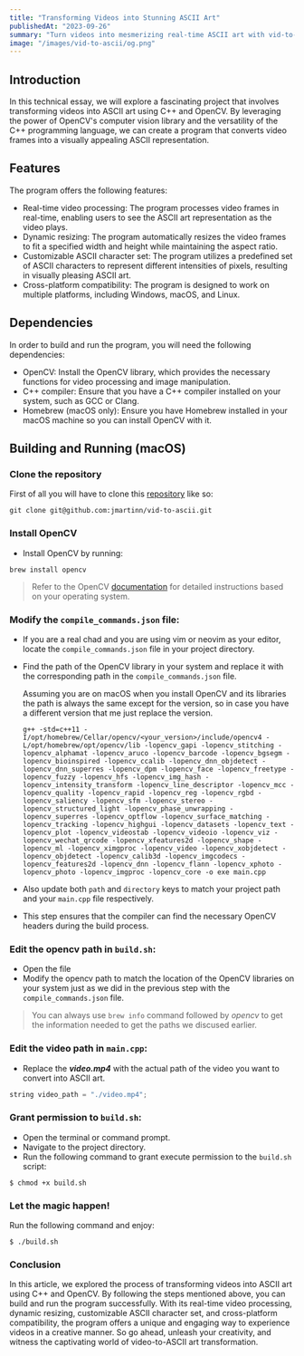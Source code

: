 ```yaml
---
title: "Transforming Videos into Stunning ASCII Art"
publishedAt: "2023-09-26"
summary: "Turn videos into mesmerizing real-time ASCII art with vid-to-ascii, a C++ application using OpenCV"
image: "/images/vid-to-ascii/og.png"
---
```


## Introduction

In this technical essay, we will explore a fascinating project that involves transforming videos into ASCII art using C++ and OpenCV. By leveraging the power of OpenCV's computer vision library and the versatility of the C++ programming language, we can create a program that converts video frames into a visually appealing ASCII representation.

## Features

The program offers the following features:

- Real-time video processing: The program processes video frames in real-time, enabling users to see the ASCII art representation as the video plays.
- Dynamic resizing: The program automatically resizes the video frames to fit a specified width and height while maintaining the aspect ratio.
- Customizable ASCII character set: The program utilizes a predefined set of ASCII characters to represent different intensities of pixels, resulting in visually pleasing ASCII art.
- Cross-platform compatibility: The program is designed to work on multiple platforms, including Windows, macOS, and Linux.

## Dependencies

In order to build and run the program, you will need the following dependencies:

- OpenCV: Install the OpenCV library, which provides the necessary functions for video processing and image manipulation.
- C++ compiler: Ensure that you have a C++ compiler installed on your system, such as GCC or Clang.
- Homebrew (macOS only): Ensure you have Homebrew installed in your macOS machine so you can install OpenCV with it.

## Building and Running (macOS)

### Clone the repository

First of all you will have to clone this [repository](https://github.com/jmartinn/vid-to-ascii) like so:

```shell
git clone git@github.com:jmartinn/vid-to-ascii.git
```

### Install OpenCV

- Install OpenCV by running:

```shell
brew install opencv
```

> Refer to the OpenCV [documentation](https://docs.opencv.org/4.x/) for detailed instructions based on your operating system.

### Modify the `compile_commands.json` file:

- If you are a real chad and you are using vim or neovim as your editor, locate the `compile_commands.json` file in your project directory.
- Find the path of the OpenCV library in your system and replace it with the corresponding path in the `compile_commands.json` file.

  Assuming you are on macOS when you install OpenCV and its libraries the path is always the same except for the version, so in case you have a different version that me just replace the version.

  ```shell
  g++ -std=c++11 -I/opt/homebrew/Cellar/opencv/<your_version>/include/opencv4 -L/opt/homebrew/opt/opencv/lib -lopencv_gapi -lopencv_stitching -lopencv_alphamat -lopencv_aruco -lopencv_barcode -lopencv_bgsegm -lopencv_bioinspired -lopencv_ccalib -lopencv_dnn_objdetect -lopencv_dnn_superres -lopencv_dpm -lopencv_face -lopencv_freetype -lopencv_fuzzy -lopencv_hfs -lopencv_img_hash -lopencv_intensity_transform -lopencv_line_descriptor -lopencv_mcc -lopencv_quality -lopencv_rapid -lopencv_reg -lopencv_rgbd -lopencv_saliency -lopencv_sfm -lopencv_stereo -lopencv_structured_light -lopencv_phase_unwrapping -lopencv_superres -lopencv_optflow -lopencv_surface_matching -lopencv_tracking -lopencv_highgui -lopencv_datasets -lopencv_text -lopencv_plot -lopencv_videostab -lopencv_videoio -lopencv_viz -lopencv_wechat_qrcode -lopencv_xfeatures2d -lopencv_shape -lopencv_ml -lopencv_ximgproc -lopencv_video -lopencv_xobjdetect -lopencv_objdetect -lopencv_calib3d -lopencv_imgcodecs -lopencv_features2d -lopencv_dnn -lopencv_flann -lopencv_xphoto -lopencv_photo -lopencv_imgproc -lopencv_core -o exe main.cpp
  ```

- Also update both `path` and `directory` keys to match your project path and your `main.cpp` file respectively.
- This step ensures that the compiler can find the necessary OpenCV headers during the build process.

### Edit the opencv path in `build.sh`:

- Open the file
- Modify the opencv path to match the location of the OpenCV libraries on your system just as we did in the previous step with the `compile_commands.json` file.

> You can always use `brew info` command followed by _opencv_ to get the information needed to get the paths we discused earlier.

### Edit the video path in `main.cpp`:

- Replace the _**video.mp4**_ with the actual path of the video you want to convert into ASCII art.

```C++
string video_path = "./video.mp4";
```

### Grant permission to `build.sh`:

- Open the terminal or command prompt.
- Navigate to the project directory.
- Run the following command to grant execute permission to the `build.sh` script:

```shell
$ chmod +x build.sh
```

### Let the magic happen!

Run the following command and enjoy:

```shell
$ ./build.sh
```

### Conclusion

In this article, we explored the process of transforming videos into ASCII art using C++ and OpenCV. By following the steps mentioned above, you can build and run the program successfully. With its real-time video processing, dynamic resizing, customizable ASCII character set, and cross-platform compatibility, the program offers a unique and engaging way to experience videos in a creative manner. So go ahead, unleash your creativity, and witness the captivating world of video-to-ASCII art transformation.
